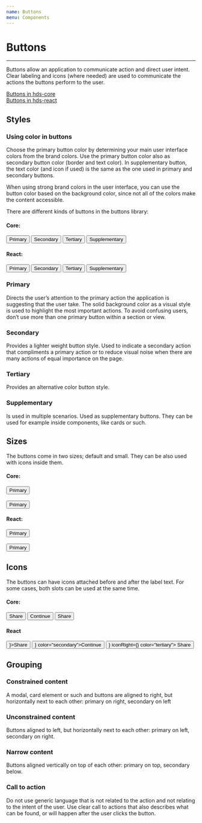 ```yaml
---
name: Buttons
menu: Components
---
```




# Buttons

---

Buttons allow an application to communicate action and direct user intent. Clear labeling and icons (where needed) are used to communicate the actions the buttons perform to the user.

[Buttons in hds-core](/core/examples/button.html)  
[Buttons in hds-react](/storybook/?path=/story/button--default)

## Styles

### Using color in buttons

Choose the primary button color by determining your main user interface colors from the brand colors. Use the primary button color also as secondary button color (border and text color). In supplementary button, the text color (and icon if used) is the same as the one used in primary and secondary buttons.

When using strong brand colors in the user interface, you can use the button color based on the background color, since not all of the colors make the content accessible.

There are different kinds of buttons in the buttons library:

#### Core:
<Playground>
  <button type="button" class="hds-button hds-button--primary">
    <span class="hds-button__label text-medium">Primary</span>
  </button>
  <button type="button" class="hds-button hds-button--secondary">
    <span class="hds-button__label text-medium">Secondary</span>
  </button>
  <button type="button" class="hds-button hds-button--tertiary">
    <span class="hds-button__label text-medium">Tertiary</span>
  </button>
  <button type="button" class="hds-button hds-button--supplementary">
    <span class="hds-button__label text-medium">Supplementary</span>
  </button>
</Playground>

#### React:
<Playground>
  <Button>Primary</Button>
  <Button color="secondary">Secondary</Button>
  <Button color="tertiary">Tertiary</Button>
  <Button color="supplementary">Supplementary</Button>
</Playground>


### Primary

Directs the user’s attention to the primary action the application is suggesting that the user take. The solid background color as a visual style is used to highlight the most important actions. To avoid confusing users, don’t use more than one primary button within a section or view.

### Secondary

Provides a lighter weight button style. Used to indicate a secondary action that compliments a primary action or to reduce visual noise when there are many actions of equal importance on the page.

### Tertiary

Provides an alternative color button style.

### Supplementary

Is used in multiple scenarios. Used as supplementary buttons. They can be used for example inside components, like cards or such.

## Sizes

The buttons come in two sizes; default and small. They can be also used with icons inside them.

#### Core:
<Playground>
  <button type="button" class="hds-button hds-button--primary">
    <span class="hds-button__label text-medium">Primary</span>
  </button>
  <br/><br/>
  <button type="button" class="hds-button hds-button--primary hds-button--small">
    <span class="hds-button__label text-medium">Primary</span>
  </button>
</Playground>

#### React:
<Playground>
  <Button size="default">Primary</Button>
  <br/><br/>
  <Button size="small">Primary</Button>
</Playground>

## Icons

The buttons can have icons attached before and after the label text. For some cases, both slots can be used at the same time.

#### Core:
<Playground>
  <button type="button" class="hds-button hds-button--primary">
    <span aria-hidden="true" class="hds-icon hds-icon--share"></span>
    <span class="hds-button__label text-medium">Share</span>
  </button>

  <button type="button" class="hds-button hds-button--secondary">
    <span class="hds-button__label text-medium">Continue</span>
    <span aria-hidden="true" class="hds-icon hds-icon--angle-right"></span>
  </button>

  <button type="button" class="hds-button hds-button--tertiary">
    <span aria-hidden="true" class="hds-icon hds-icon--share"></span>
    <span class="hds-button__label text-medium">Share</span>
    <span aria-hidden="true" class="hds-icon hds-icon--angle-right"></span>
  </button>
</Playground>

#### React
<Playground>
  <Button iconLeft={<IconShare />}>Share</Button>
  <Button iconRight={<IconAngleRight />} color="secondary">Continue</Button>
  <Button iconLeft={<IconShare />} iconRight={<IconAngleRight />} color="tertiary">
    Share
  </Button>
</Playground>

## Grouping

### Constrained content

A modal, card element or such and buttons are aligned to right, but horizontally next to each other: primary on right, secondary on left

### Unconstrained content

Buttons aligned to left, but horizontally next to each other: primary on left, secondary on right.

### Narrow content

Buttons aligned vertically on top of each other: primary on top, secondary below.

### Call to action

Do not use generic language that is not related to the action and not relating to the intent of the user. Use clear call to actions that also describes what can be found, or will happen after the user clicks the button.
